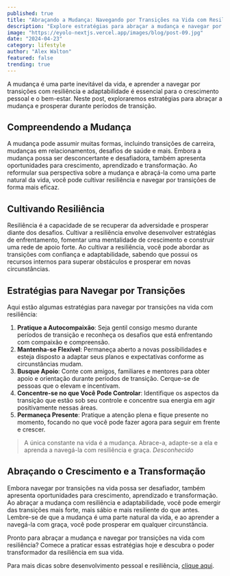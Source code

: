 ```yaml
---
published: true
title: "Abraçando a Mudança: Navegando por Transições na Vida com Resiliência"
description: "Explore estratégias para abraçar a mudança e navegar por transições na vida com resiliência e adaptabilidade."
image: "https://eyolo-nextjs.vercel.app/images/blog/post-09.jpg"
date: "2024-04-23"
category: lifestyle
author: "Alex Walton"
featured: false
trending: true
---
```


A mudança é uma parte inevitável da vida, e aprender a navegar por transições com resiliência e adaptabilidade é essencial para o crescimento pessoal e o bem-estar. Neste post, exploraremos estratégias para abraçar a mudança e prosperar durante períodos de transição.

## Compreendendo a Mudança

A mudança pode assumir muitas formas, incluindo transições de carreira, mudanças em relacionamentos, desafios de saúde e mais. Embora a mudança possa ser desconcertante e desafiadora, também apresenta oportunidades para crescimento, aprendizado e transformação. Ao reformular sua perspectiva sobre a mudança e abraçá-la como uma parte natural da vida, você pode cultivar resiliência e navegar por transições de forma mais eficaz.

## Cultivando Resiliência

Resiliência é a capacidade de se recuperar da adversidade e prosperar diante dos desafios. Cultivar a resiliência envolve desenvolver estratégias de enfrentamento, fomentar uma mentalidade de crescimento e construir uma rede de apoio forte. Ao cultivar a resiliência, você pode abordar as transições com confiança e adaptabilidade, sabendo que possui os recursos internos para superar obstáculos e prosperar em novas circunstâncias.

## Estratégias para Navegar por Transições

Aqui estão algumas estratégias para navegar por transições na vida com resiliência:

1. **Pratique a Autocompaixão**: Seja gentil consigo mesmo durante períodos de transição e reconheça os desafios que está enfrentando com compaixão e compreensão.
2. **Mantenha-se Flexível**: Permaneça aberto a novas possibilidades e esteja disposto a adaptar seus planos e expectativas conforme as circunstâncias mudam.
3. **Busque Apoio**: Conte com amigos, familiares e mentores para obter apoio e orientação durante períodos de transição. Cerque-se de pessoas que o elevam e incentivam.
4. **Concentre-se no que Você Pode Controlar**: Identifique os aspectos da transição que estão sob seu controle e concentre sua energia em agir positivamente nessas áreas.
5. **Permaneça Presente**: Pratique a atenção plena e fique presente no momento, focando no que você pode fazer agora para seguir em frente e crescer.

>A única constante na vida é a mudança. Abrace-a, adapte-se a ela e aprenda a navegá-la com resiliência e graça.
<cite>Desconhecido</cite>

## Abraçando o Crescimento e a Transformação

Embora navegar por transições na vida possa ser desafiador, também apresenta oportunidades para crescimento, aprendizado e transformação. Ao abraçar a mudança com resiliência e adaptabilidade, você pode emergir das transições mais forte, mais sábio e mais resiliente do que antes. Lembre-se de que a mudança é uma parte natural da vida, e ao aprender a navegá-la com graça, você pode prosperar em qualquer circunstância.

Pronto para abraçar a mudança e navegar por transições na vida com resiliência? Comece a praticar essas estratégias hoje e descubra o poder transformador da resiliência em sua vida.

Para mais dicas sobre desenvolvimento pessoal e resiliência, [clique aqui](#!).
